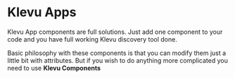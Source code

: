 
<Meta title="Apps/ReadMe" />

# Klevu Apps

Klevu App components are full solutions. Just add one component to your code and you have full working Klevu discovery tool done.

Basic philosophy with these components is that you can modify them just a little bit with attributes. But if you wish to do
anything more complicated you need to use **Klevu Components**

